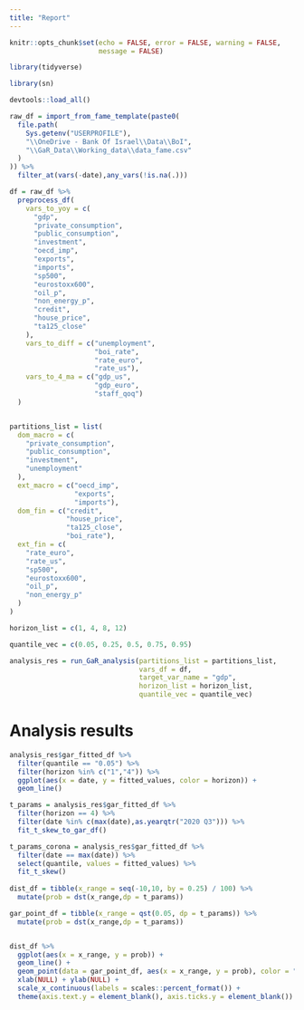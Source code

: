 ```yaml
---
title: "Report"
---
```


```r

knitr::opts_chunk$set(echo = FALSE, error = FALSE, warning = FALSE,
                      message = FALSE)

```

```r

library(tidyverse)

library(sn)

devtools::load_all()

```


```r

raw_df = import_from_fame_template(paste0(
  file.path(
    Sys.getenv("USERPROFILE"),
    "\\OneDrive - Bank Of Israel\\Data\\BoI",
    "\\GaR_Data\\Working_data\\data_fame.csv"
  )
)) %>% 
  filter_at(vars(-date),any_vars(!is.na(.)))

df = raw_df %>%
  preprocess_df(
    vars_to_yoy = c(
      "gdp",
      "private_consumption",
      "public_consumption",
      "investment",
      "oecd_imp",
      "exports",
      "imports",
      "sp500",
      "eurostoxx600",
      "oil_p",
      "non_energy_p",
      "credit",
      "house_price",
      "ta125_close"
    ),
    vars_to_diff = c("unemployment",
                     "boi_rate",
                     "rate_euro",
                     "rate_us"),
    vars_to_4_ma = c("gdp_us",
                     "gdp_euro",
                     "staff_qoq")
  )



```

```r

partitions_list = list(
  dom_macro = c(
    "private_consumption",
    "public_consumption",
    "investment",
    "unemployment"
  ),
  ext_macro = c("oecd_imp",
                "exports",
                "imports"),
  dom_fin = c("credit",
              "house_price",
              "ta125_close",
              "boi_rate"),
  ext_fin = c(
    "rate_euro",
    "rate_us",
    "sp500",
    "eurostoxx600",
    "oil_p",
    "non_energy_p"
  )
)

horizon_list = c(1, 4, 8, 12)

quantile_vec = c(0.05, 0.25, 0.5, 0.75, 0.95)

```

```r

analysis_res = run_GaR_analysis(partitions_list = partitions_list,
                                vars_df = df,
                                target_var_name = "gdp",
                                horizon_list = horizon_list,
                                quantile_vec = quantile_vec)

```

# Analysis results

```r

analysis_res$gar_fitted_df %>%
  filter(quantile == "0.05") %>% 
  filter(horizon %in% c("1","4")) %>% 
  ggplot(aes(x = date, y = fitted_values, color = horizon)) + 
  geom_line()

```

```r

t_params = analysis_res$gar_fitted_df %>% 
  filter(horizon == 4) %>% 
  filter(date %in% c(max(date),as.yearqtr("2020 Q3"))) %>% 
  fit_t_skew_to_gar_df()

t_params_corona = analysis_res$gar_fitted_df %>% 
  filter(date == max(date)) %>% 
  select(quantile, values = fitted_values) %>% 
  fit_t_skew()
  
dist_df = tibble(x_range = seq(-10,10, by = 0.25) / 100) %>% 
  mutate(prob = dst(x_range,dp = t_params))

gar_point_df = tibble(x_range = qst(0.05, dp = t_params)) %>% 
  mutate(prob = dst(x_range,dp = t_params))


dist_df %>% 
  ggplot(aes(x = x_range, y = prob)) + 
  geom_line() + 
  geom_point(data = gar_point_df, aes(x = x_range, y = prob), color = "red") + 
  xlab(NULL) + ylab(NULL) + 
  scale_x_continuous(labels = scales::percent_format()) + 
  theme(axis.text.y = element_blank(), axis.ticks.y = element_blank())


```


